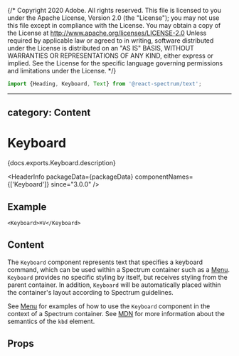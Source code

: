 {/* Copyright 2020 Adobe. All rights reserved.
This file is licensed to you under the Apache License, Version 2.0 (the "License");
you may not use this file except in compliance with the License. You may obtain a copy
of the License at http://www.apache.org/licenses/LICENSE-2.0
Unless required by applicable law or agreed to in writing, software distributed under
the License is distributed on an "AS IS" BASIS, WITHOUT WARRANTIES OR REPRESENTATIONS
OF ANY KIND, either express or implied. See the License for the specific language
governing permissions and limitations under the License. */}



```jsx import
import {Heading, Keyboard, Text} from '@react-spectrum/text';
```

---
category: Content
---

# Keyboard

<PageDescription>{docs.exports.Keyboard.description}</PageDescription>

<HeaderInfo
  packageData={packageData}
  componentNames={['Keyboard']}
  since="3.0.0" />

## Example

```tsx example
<Keyboard>⌘V</Keyboard>
```

## Content

The `Keyboard` component represents text that specifies a keyboard command,
which can be used within a Spectrum container such as a [Menu](Menu.html).
`Keyboard` provides no specific styling by itself, but receives styling
from the parent container. In addition, `Keyboard` will be automatically
placed within the container's layout according to Spectrum guidelines.

See [Menu](MenuTrigger.html#complex-menu-items) for examples of how to use the
`Keyboard` component in the context of a Spectrum container.
See [MDN](https://developer.mozilla.org/en-US/docs/Web/HTML/Element/kbd) for more
information about the semantics of the `kbd` element.

## Props

<PropTable component={docs.exports.Keyboard} links={docs.links} />
